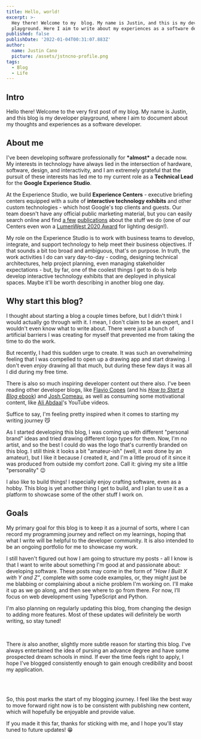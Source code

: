 ```yaml
---
title: Hello, world!
excerpt: >-
  Hey there! Welcome to my  blog. My name is Justin, and this is my developer
  playground. Here I aim to write about my experiences as a software developer.
published: false
publishDate: '2022-01-04T00:31:07.883Z'
author:
  name: Justin Cano
  picture: /assets/jstncno-profile.png
tags:
  - Blog
  - Life
---
```


## Intro

Hello there! Welcome to the very first post of my blog. My name is Justin, and
this blog is my developer playground, where I aim to document about my thoughts
and experiences as a software developer.

## About me

I've been developing software professionally for **\*almost\*** a decade now. My
interests in technology have always lied in the intersection of hardware,
software, design, and interactivity, and I am extremely grateful that the
pursuit of these interests has led me to my current role as a **Technical Lead**
for the **Google Experience Studio**.

At the Experience Studio, we build **Experience Centers** - executive briefing
centers equipped with a suite of **interactive technology exhibits** and other
custom technologies - which host Google's top clients and guests. Our team
doesn't have any official public marketing material, but you can easily search
online and find
[a few](https://thinkwellgroup.com/project/google-the-grove-experience-center/)
[publications](https://www.electrosonic.com/projects/the-grove-google-experience-center)
about the stuff we do (one of our Centers even won a
[LumenWest 2020 Award](https://www.lumenwest2020.com/) for lighting design!).

My role on the Experience Studio is to work with business teams to develop,
integrate, and support technology to help meet their business objectives. If
that sounds a bit too broad and ambiguous, that's on purpose. In truth, the work
activities I do can vary day-to-day - coding, designing technical architectures,
help project planning, even managing stakeholder expectations - but, by far, one
of the coolest things I get to do is help develop interactive technology
exhibits that are deployed in physical spaces. Maybe it'll be worth describing
in another blog one day.

## Why start this blog?

I thought about starting a blog a couple times before, but I didn't think I
would actually go through with it. I mean, I don't claim to be an expert, and I
wouldn't even know what to write about. There were just a bunch of artificial
barriers I was creating for myself that prevented me from taking the time to do
the work.

But recently, I had this sudden urge to create. It was such an overwhelming
feeling that I was compelled to open up a drawing app and start drawing. I don't
even _enjoy_ drawing all that much, but during these few days it was all I did
during my free time.

There is also so much inspiring developer content out there also. I've been
reading other developer blogs, like
[Flavio Copes](https://flaviocopes.com/developer-blog/) (and his
[_How to Start a Blog_ ebook](https://www.freecodecamp.org/news/how-to-start-a-blog-book/))
and
[Josh Comeau](https://www.joshwcomeau.com/blog/how-i-built-my-blog/), as well as
consuming some motivational content, like
[Ali Abdaal](https://youtu.be/vyVpRiqOvt4)'s YouTube videos.

Suffice to say, I'm feeling pretty inspired when it comes to starting my writing
journey 😼

As I started developing this blog, I was coming up with different "personal
brand" ideas and tried drawing different logo types for them. Now, I'm no
artist, and so the best I could do was the logo that's currently branded on this
blog. I still think it looks a bit "amateur-ish" (well, it _was_ done by an
amateur), but I like it because _I_ created it, and I'm a little proud of it
since it was produced from outside my comfort zone. Call it: giving my site a
little "personality" 😉

I also like to build things! I especially enjoy crafting software, even as a
hobby. This blog is yet another thing I get to build, and I plan to use it as a
platform to showcase some of the other stuff I work on.

## Goals

My primary goal for this blog is to keep it as a journal of sorts, where I can
record my programming journey and reflect on my learnings, hoping that what I
write will be helpful to the developer community. It is also intended to be an
ongoing portfolio for me to showcase my work.

I still haven't figured out how I am going to structure my posts - all I know is
that I want to write about something I'm good at and passionate about:
developing software. These posts may come in the form of
_"How I Built X with Y and Z"_, complete with some code examples, or, they might
just be me blabbing or complaining about a niche problem I'm working on. I'll
make it up as we go along, and then see where to go from there. For now, I’ll
focus on web development using TypeScript and Python.

I'm also planning on regularly updating this blog, from changing the design to
adding more features. Most of these updates will definitely be worth writing,
so stay tuned!

<br/>

There _is_ also another, slightly more subtle reason for starting this blog.
I've always entertained the idea of pursing an advance degree and have some
prospected dream schools in mind. If ever the time feels right to apply, I hope
I've blogged consistently enough to gain enough credibility and boost my
application.

<br/>
<br/>

So, this post marks the start of my blogging journey. I feel like the best
way to move forward right now is to be consistent with publishing new content,
which will hopefully be enjoyable and provide value.

If you made it this far, thanks for sticking with me, and I hope you'll stay
tuned to future updates! 😁